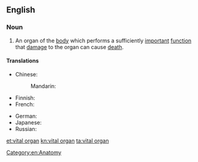 ==English==

===Noun===
{{en-noun|head=[[vital]] [[organ]]}}

# An organ of the [[body]] which performs a sufficiently [[important]] [[function]] that [[damage]] to the organ can cause [[death]].

====Translations====
{{trans-top|organ which performs an important function}}
* Chinese:
*: Mandarin: {{t|cmn|生命器官|tr=shēngmìng qìguān|sc=Hani}}
* Finnish: {{t-|fi|vitaalielin}}
* French: {{t-|fr|organe vital|f}}
{{trans-mid}}
* German: {{t-|de|lebenswichtiges Organ|n}}
* Japanese: {{t-|ja|重要臓器|tr=じゅうようぞうき, jūyō zōki|sc=Jpan}}
* Russian: {{t-|ru|жизненно важный орган|m|tr=žíznenno vážnyj órgan|sc=Cyrl}}
{{trans-bottom}}

[[Category:en:Anatomy]]
[[et:vital organ]]
[[kn:vital organ]]
[[ta:vital organ]]